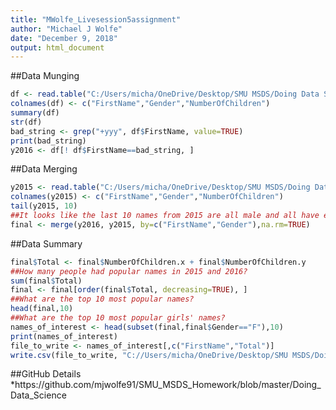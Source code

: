 ```yaml
---
title: "MWolfe_Livesession5assignment"
author: "Michael J Wolfe"
date: "December 9, 2018"
output: html_document
---
```


##Data Munging
```r
df <- read.table("C:/Users/micha/OneDrive/Desktop/SMU MSDS/Doing Data Science/Unit 5/yob2016.txt",sep=";")
colnames(df) <- c("FirstName","Gender","NumberOfChildren")
summary(df)
str(df)
bad_string <- grep("+yyy", df$FirstName, value=TRUE)
print(bad_string)
y2016 <- df[! df$FirstName==bad_string, ]
```
##Data Merging
```r
y2015 <- read.table("C:/Users/micha/OneDrive/Desktop/SMU MSDS/Doing Data Science/Unit 5/yob2015.txt",sep=",")
colnames(y2015) <- c("FirstName","Gender","NumberOfChildren")
tail(y2015, 10)
##It looks like the last 10 names from 2015 are all male and all have exactly five total children sharing those names.
final <- merge(y2016, y2015, by=c("FirstName","Gender"),na.rm=TRUE)
```
##Data Summary
```r
final$Total <- final$NumberOfChildren.x + final$NumberOfChildren.y
##How many people had popular names in 2015 and 2016?
sum(final$Total)
final <- final[order(final$Total, decreasing=TRUE), ]
##What are the top 10 most popular names?
head(final,10)
##What are the top 10 most popular girls' names?
names_of_interest <- head(subset(final,final$Gender=="F"),10)
print(names_of_interest)
file_to_write <- names_of_interest[,c("FirstName","Total")]
write.csv(file_to_write, "C://Users/micha/OneDrive/Desktop/SMU MSDS/Doing Data Science/Unit 5/MWolfe_Livesession5assignment.csv",row.names=FALSE)
```
##GitHub Details
*https://github.com/mjwolfe91/SMU_MSDS_Homework/blob/master/Doing_Data_Science
